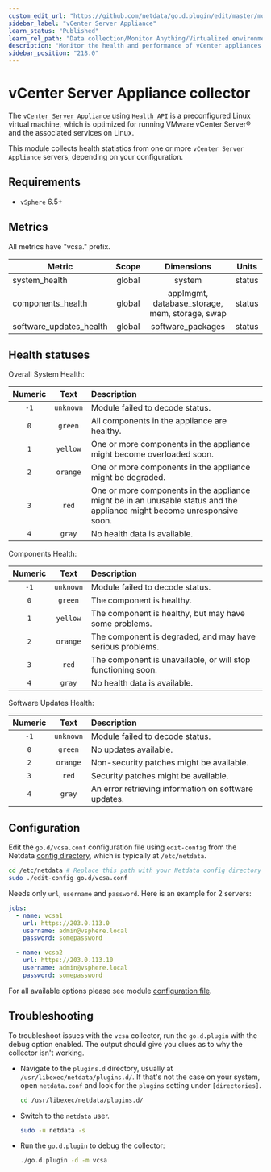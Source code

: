 ```yaml
---
custom_edit_url: "https://github.com/netdata/go.d.plugin/edit/master/modules/vcsa/README.md"
sidebar_label: "vCenter Server Appliance"
learn_status: "Published"
learn_rel_path: "Data collection/Monitor Anything/Virtualized environments"
description: "Monitor the health and performance of vCenter appliances with zero configuration, per-second metric granularity, and interactive visualizations."
sidebar_position: "218.0"
---
```



# vCenter Server Appliance collector

The [`vCenter Server Appliance`](https://docs.vmware.com/en/VMware-vSphere/6.5/com.vmware.vsphere.vcsa.doc/GUID-223C2821-BD98-4C7A-936B-7DBE96291BA4.html)
using [`Health API`](https://code.vmware.com/apis/60/vcenter-server-appliance-management) is a preconfigured Linux
virtual machine, which is optimized for running VMware vCenter Server® and the associated services on Linux.

This module collects health statistics from one or more `vCenter Server Appliance` servers, depending on your
configuration.

## Requirements

- `vSphere` 6.5+

## Metrics

All metrics have "vcsa." prefix.

| Metric                  | Scope  |                   Dimensions                   | Units  |
|-------------------------|:------:|:----------------------------------------------:|:------:|
| system_health           | global |                     system                     | status |
| components_health       | global | applmgmt, database_storage, mem, storage, swap | status |
| software_updates_health | global |               software_packages                | status |

## Health statuses

Overall System Health:

| Numeric |   Text    | Description                                                                                                              |
|:-------:|:---------:|:-------------------------------------------------------------------------------------------------------------------------|
|  `-1`   | `unknown` | Module failed to decode status.                                                                                          |
|   `0`   |  `green`  | All components in the appliance are healthy.                                                                             |
|   `1`   | `yellow`  | One or more components in the appliance might become overloaded soon.                                                    |
|   `2`   | `orange`  | One or more components in the appliance might be degraded.                                                               |
|   `3`   |   `red`   | One or more components in the appliance might be in an unusable status and the appliance might become unresponsive soon. |
|   `4`   |  `gray`   | No health data is available.                                                                                             |

Components Health:

| Numeric |   Text    | Description                                                  |
|:-------:|:---------:|:-------------------------------------------------------------|
|  `-1`   | `unknown` | Module failed to decode status.                              |
|   `0`   |  `green`  | The component is healthy.                                    |
|   `1`   | `yellow`  | The component is healthy, but may have some problems.        |
|   `2`   | `orange`  | The component is degraded, and may have serious problems.    |
|   `3`   |   `red`   | The component is unavailable, or will stop functioning soon. |
|   `4`   |  `gray`   | No health data is available.                                 |

Software Updates Health:

| Numeric |   Text    | Description                                          |
|:-------:|:---------:|:-----------------------------------------------------|
|  `-1`   | `unknown` | Module failed to decode status.                      |
|   `0`   |  `green`  | No updates available.                                |
|   `2`   | `orange`  | Non-security patches might be available.             |
|   `3`   |   `red`   | Security patches might be available.                 |
|   `4`   |  `gray`   | An error retrieving information on software updates. |

## Configuration

Edit the `go.d/vcsa.conf` configuration file using `edit-config` from the
Netdata [config directory](/docs/getting-started/manage-and-configure/configuration), which is typically at `/etc/netdata`.

```bash
cd /etc/netdata # Replace this path with your Netdata config directory
sudo ./edit-config go.d/vcsa.conf
```

Needs only `url`, `username` and `password`. Here is an example for 2 servers:

```yaml
jobs:
  - name: vcsa1
    url: https://203.0.113.0
    username: admin@vsphere.local
    password: somepassword

  - name: vcsa2
    url: https://203.0.113.10
    username: admin@vsphere.local
    password: somepassword
```

For all available options please see
module [configuration file](https://github.com/netdata/go.d.plugin/blob/master/config/go.d/vcsa.conf).

## Troubleshooting

To troubleshoot issues with the `vcsa` collector, run the `go.d.plugin` with the debug option enabled. The output should
give you clues as to why the collector isn't working.

- Navigate to the `plugins.d` directory, usually at `/usr/libexec/netdata/plugins.d/`. If that's not the case on
  your system, open `netdata.conf` and look for the `plugins` setting under `[directories]`.

  ```bash
  cd /usr/libexec/netdata/plugins.d/
  ```

- Switch to the `netdata` user.

  ```bash
  sudo -u netdata -s
  ```

- Run the `go.d.plugin` to debug the collector:

  ```bash
  ./go.d.plugin -d -m vcsa
  ```
